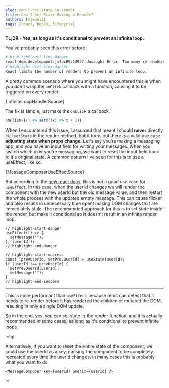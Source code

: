 ```yaml
---
slug: can-i-set-state-in-render
title: Can I Set State During a Render?
authors: [mjewell]
tags: [react, hooks, lifecycle]
---
```



**TL;DR - Yes, as long as it's conditional to prevent an infinite loop.**

You've probably seen this error before.

```bash
# highlight-next-line-danger
react-dom.development.js?ac89:14997 Uncaught Error: Too many re-renders.
# highlight-next-line-danger
React limits the number of renders to prevent an infinite loop.
```

A pretty common scenario where you might have encountered this is when you don't wrap the `onClick` callback with a function, causing it to be triggered on every render.


<CodeBlock language="tsx">{InfiniteLoopHandlerSource}</CodeBlock>

The fix is simple, just make the `onClick` a callback.

```jsx
onClick={() => setX((x) => x + 1)}
```

When I encountered this issue, I assumed that meant I should **never** directly call `setState` in the render method, but it turns out there is a valid use case - **adjusting state when props change**. Let's say you're making a messaging app, and you have an input field for writing your messages. When you switch which user you're messaging, we want to reset the input field back to it's original state. A common pattern I've seen for this is to use a useEffect, like so.


<CodeBlock language="tsx">{MessageComposerUseEffectSource}</CodeBlock>

But according to the [new react docs](https://beta.reactjs.org/learn/you-might-not-need-an-effect#adjusting-some-state-when-a-prop-changes), this is not a good use case for `useEffect`. In this case, when the userId changes we will render the component with the new userId but the old message value, and then restart the whole process with the updated empty message. This can cause flicker and also results in unnecessary time spent making DOM changes that are immediately stale. The recommended approach for this is to set state inside the render, but make it conditional so it doesn't result in an infinite render loop.

```tsx
// highlight-start-danger
useEffect(() => {
  setMessage("");
}, [userId]);
// highlight-end-danger

// highlight-start-success
const [prevUserId, setPrevUserId] = useState(userId);
if (userId !== prevUserId) {
  setPrevUserId(userId);
  setMessage("");
}
// highlight-end-success
```


<MessageBoard />

---

This is more performant than `useEffect` because react can detect that it needs to re-render before it has rendered the children or mutated the DOM, resulting in only a single DOM update.

So in the end, yes, you can set state in the render function, and it is actually recommended in some cases, as long as it's conditional to prevent infinite loops.

:::tip

Alternatively, if you want to reset the entire state of the component, we could use the userId as a key, causing the component to be completely recreated every time the userId changes. In many cases this is probably what you want to do.

```tsx
<MessageComposer key={userId} userId={userId} />
```

:::
